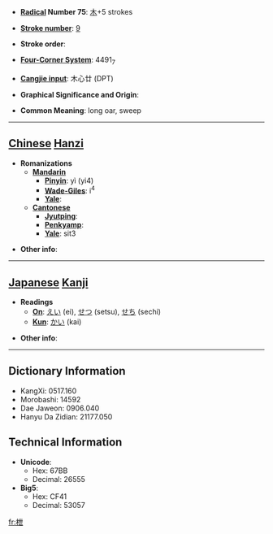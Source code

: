 * '''[[Wiktionary:Chinese radical index| Radical]] Number 75''': [[Wiktionary:Chinese radical index 木|木]]+5 strokes

* '''[[Wiktionary:Chinese total strokes index|Stroke number]]''': [[Wiktionary:Chinese total strokes index 9|9]]

* '''Stroke order''': 

* '''[[Wiktionary:Chinese four corner index|Four-Corner System]]''': 4491<sub>7</sub>

* '''[[Wiktionary:Chinese Cangjie index|Cangjie input]]''': 木心廿 (DPT)

* '''Graphical Significance and Origin''': 

* '''Common Meaning''': long oar, sweep

----

== [[Chinese]] [[Hanzi]] ==

* '''Romanizations'''
** '''[[Mandarin]]'''
*** '''[[Pinyin]]''': yì (yi4)
*** '''[[Wade-Giles]]''': i<sup>4</sup>
*** '''[[Yale]]''': 
** '''[[Cantonese]]'''
*** '''[[Jyutping]]''':
*** '''[[Penkyamp]]''': 
*** '''[[Yale]]''': sit3

* '''Other info''': 

----

== [[Japanese]] [[Kanji]] ==

* '''Readings'''
** '''[[On]]''': [[えい]] (ei), [[せつ]] (setsu), [[せち]] (sechi)
** '''[[Kun]]''': [[かい]] (kai)

* '''Other info''':  

----

== Dictionary Information ==

* KangXi: 0517.160
* Morobashi: 14592
* Dae Jaweon: 0906.040
* Hanyu Da Zidian: 21177.050

== Technical Information ==

* '''Unicode''':
** Hex: 67BB
** Decimal: 26555
* '''Big5''':
** Hex: CF41
** Decimal: 53057

[[fr:枻]]